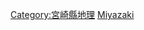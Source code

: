 {{日本行政區劃分類導航|山峰}}
{{Commonscat|Mountains of Miyazaki prefecture}}

[[Category:宮崎縣地理|Category:宮崎縣地理]]
[[Category:日本各都道府縣山峰|Miyazaki]]